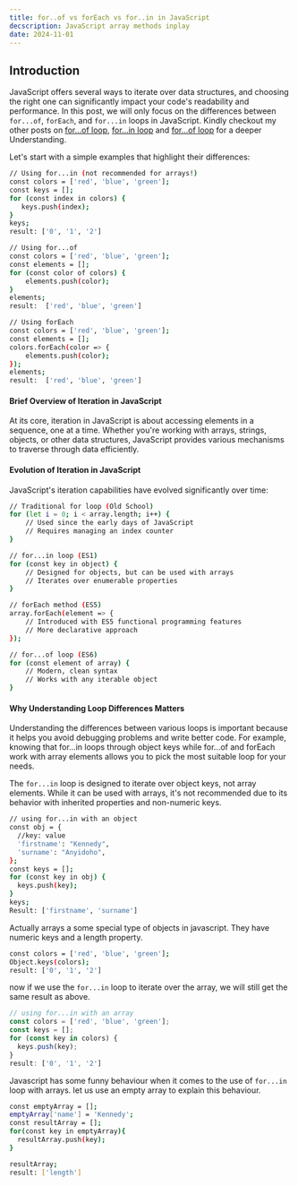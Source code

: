 ```yaml
---
title: for..of vs forEach vs for..in in JavaScript
decscription: JavaScript array methods inplay
date: 2024-11-01
---
```


## Introduction

JavaScript offers several ways to iterate over data structures, and choosing the right one can significantly impact your code's readability and performance. In this post, we will only focus on the differences between `for...of`, `forEach`, and `for...in` loops in JavaScript. Kindly checkout my other posts on [for...of loop](https://kennedyanyi9.dev/posts/for-of-loop), [for...in loop](https://kennedyanyi9.dev/posts/for-of-loop) and [for...of loop](https://kennedyanyi9.dev/posts/for-of-loop) for a deeper Understanding.

Let's start with a simple examples that highlight their differences:

```bash
// Using for...in (not recommended for arrays!)
const colors = ['red', 'blue', 'green'];
const keys = [];
for (const index in colors) {
   keys.push(index);
}
keys;
result: ['0', '1', '2']
```

```bash
// Using for...of
const colors = ['red', 'blue', 'green'];
const elements = [];
for (const color of colors) {
    elements.push(color);
}
elements;
result:  ['red', 'blue', 'green']
```


```bash
// Using forEach
const colors = ['red', 'blue', 'green'];
const elements = [];
colors.forEach(color => {
    elements.push(color);
});
elements;
result:  ['red', 'blue', 'green']
```



#### Brief Overview of Iteration in JavaScript

At its core, iteration in JavaScript is about accessing elements in a sequence, one at a time. Whether you're working with arrays, strings, objects, or other data structures, JavaScript provides various mechanisms to traverse through data efficiently.

#### Evolution of Iteration in JavaScript

JavaScript's iteration capabilities have evolved significantly over time:

```bash
// Traditional for loop (Old School)
for (let i = 0; i < array.length; i++) {
    // Used since the early days of JavaScript
    // Requires managing an index counter
}

// for...in loop (ES1)
for (const key in object) {
    // Designed for objects, but can be used with arrays
    // Iterates over enumerable properties
}

// forEach method (ES5)
array.forEach(element => {
    // Introduced with ES5 functional programming features
    // More declarative approach
});

// for...of loop (ES6)
for (const element of array) {
    // Modern, clean syntax
    // Works with any iterable object
}
```

#### Why Understanding Loop Differences Matters
Understanding the differences between various loops is important because it helps you avoid debugging problems and write better code. For example, knowing that for...in loops through object keys while for...of and forEach work with array elements allows you to pick the most suitable loop for your needs.



The `for...in` loop is designed to iterate over object keys, not array elements. While it can be used with arrays, it's not recommended due to its behavior with inherited properties and non-numeric keys.

```bash
// using for...in with an object
const obj = {
  //key: value
  'firstname': "Kennedy",
  'surname': "Anyidoho",
};
const keys = [];
for (const key in obj) {
  keys.push(key);
}
keys;
Result: ['firstname', 'surname']
```

Actually arrays a some special type of objects in javascript. They have numeric keys and a length property.

```bash
const colors = ['red', 'blue', 'green'];
Object.keys(colors);
result: ['0', '1', '2']
```
now if we use the `for...in` loop to iterate over the array, we will still get the same result as above.

  ```javascript
  // using for...in with an array
  const colors = ['red', 'blue', 'green'];
  const keys = [];
  for (const key in colors) {
    keys.push(key);
  }
  result: ['0', '1', '2']
  ```
Javascript has some funny behaviour when it comes to the use of `for...in` loop with arrays. let us use an empty array to explain this behaviour.

```bash
const emptyArray = [];
emptyArray['name'] = 'Kennedy';
const resultArray = [];
for(const key in emptyArray){
  resultArray.push(key);
}

resultArray;
result: ['length']
```
